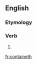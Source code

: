 ==English==

===Etymology===
{{suffix|contain|eth|lang=en}}

===Verb===
{{head|en|verb form}}

# {{en-archaic third-person singular of|contain}}

[[fr:containeth]]